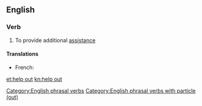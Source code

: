 ==English==

===Verb===
{{en-verb|head=[[help]] [[out]]|helps out|helping out|helped out}}

# To provide additional [[assistance]]

====Translations====
{{trans-top|provide additional assistance}}
* French: {{t+|fr|dépanner}}
{{trans-mid}}
{{trans-bottom}}

[[Category:English phrasal verbs]]
[[Category:English phrasal verbs with particle (out)]]

[[et:help out]]
[[kn:help out]]